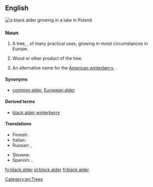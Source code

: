 ==English==
[[File:Alder in lake.jpg|thumb|a '''black alder''' growing in a lake in Poland]]
{{wikipedia|Alnus glutinosa}}
===Noun===
{{en-noun|head=[[black]] [[alder]]|s|-}}

# {{countable|uncountable}} A tree, {{taxlink|Alnus glutinosa|species}}, of many practical uses, growing in moist circumstances in Europe.
# {{uncountable}} Wood or other product of the tree.
# An alternative name for the [[American winterberry]], {{taxlink|Ilex verticillata|species}}.

====Synonyms====
* [[common alder]], [[European alder]]

====Derived terms====
* [[black alder winterberry]]

====Translations====
{{trans-top|''Alnus glutinosa'' tree}}
* Finnish: {{t+|fi|tervaleppä}}
* Italian: {{t-|it|ontano nero|m}}
* Russian: {{t-|ru|ольха клейкая|f|sc=Cyrl|tr=ol'xá kléjkaja}}, {{t-|ru|ольха чёрная|f|sc=Cyrl|tr=ol'xá čórnaja}}
{{trans-mid}}
* Slovene: {{t-|sl|črna jelša}}
* Spanish: {{qualifier|Castilian Spanish}} {{t-|es|aliso|m}},  {{qualifier|Castilian Spanish}} {{t-|es|alisos|m|p}}
{{trans-bottom}}
{{trans-top|wood or other product}}
{{trans-mid}}
{{trans-bottom}}

[[Category:en:Trees]]
[[fy:black alder]]
[[pl:black alder]]
[[fi:black alder]]